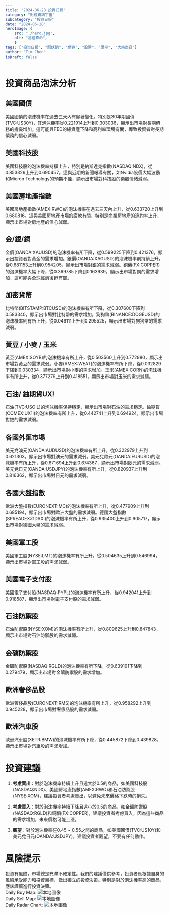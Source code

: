 ```yaml
---
title: "2024-06-28 投資日報"
category: "財經資訊宇宙"
subcategory: "投資日報"
date: "2024-06-28"
heroImage: {
    src: "./hero.jpg",
    alt: "易經算命",
    }
tags: ["投資日報", "照妖鏡", "債券", "股票", "匯率", "大宗商品"]
author: "Tim Chen"
isDraft: false
---
```

# 投資商品泡沫分析

## 美國國債
美國國債的泡沫機率在過去三天內有顯著變化。特別是30年期國債(TVC:US30Y)，其泡沫機率從0.221914上升到0.303036，顯示出市場對長期債務的擔憂增加。這可能與FED的總資產下降和高利率環境有關，導致投資者對長期債務的信心減弱。

## 美國科技股
美國科技股的泡沫機率持續上升，特別是納斯達克指數(NASDAQ:NDX)，從0.853326上升到0.690457。這與近期的新聞報導有關，如Nvidia股價大幅波動和Micron Technology的預期不佳，顯示出市場對科技股的樂觀情緒減弱。

## 美國房地產指數
美國房地產指數(AMEX:RWO)的泡沫機率在過去三天內上升，從0.633720上升到0.680816。這與美國房地產市場的疲軟有關，特別是商業房地產的違約率上升，顯示出市場對房地產的信心減弱。

## 金/銀/銅
金價(OANDA:XAUUSD)的泡沫機率有所下降，從0.599225下降到0.421376，顯示出投資者對黃金的需求增加。銀價(OANDA:XAGUSD)的泡沫機率則持續上升，從0.681153上升到0.954205，顯示出市場對銀的需求減弱。銅價(FX:COPPER)的泡沫機率大幅下降，從0.369785下降到0.163939，顯示出市場對銅的需求增加，這可能與全球經濟復甦有關。

## 加密貨幣
比特幣(BITSTAMP:BTCUSD)的泡沫機率有所下降，從0.307600下降到0.583340，顯示出市場對比特幣的需求增加。狗狗幣(BINANCE:DOGEUSD)的泡沫機率則有所上升，從0.046111上升到0.295525，顯示出市場對狗狗幣的需求減弱。

## 黃豆 / 小麥 / 玉米
黃豆(AMEX:SOYB)的泡沫機率有所上升，從0.503560上升到0.772980，顯示出市場對黃豆的需求減弱。小麥(AMEX:WEAT)的泡沫機率有所下降，從0.032829下降到0.030334，顯示出市場對小麥的需求增加。玉米(AMEX:CORN)的泡沫機率有所上升，從0.377279上升到0.418551，顯示出市場對玉米的需求減弱。

## 石油/ 鈾期貨UX!
石油(TVC:USOIL)的泡沫機率保持穩定，顯示出市場對石油的需求穩定。鈾期貨(COMEX:UX1!)的泡沫機率有所上升，從0.442741上升到0.694924，顯示出市場對鈾的需求減弱。

## 各國外匯市場
美元兌澳元(OANDA:AUDUSD)的泡沫機率有所上升，從0.322979上升到0.621303，顯示出市場對澳元的需求減弱。美元兌歐元(OANDA:EURUSD)的泡沫機率有所上升，從0.671694上升到0.674367，顯示出市場對歐元的需求減弱。美元兌日元(OANDA:USDJPY)的泡沫機率有所上升，從0.820937上升到0.816362，顯示出市場對日元的需求減弱。

## 各國大盤指數
歐洲大盤指數(EURONEXT:MC)的泡沫機率有所上升，從0.477909上升到0.685194，顯示出市場對歐洲大盤的需求減弱。德國大盤指數(SPREADEX:GDAXI)的泡沫機率有所上升，從0.935400上升到0.905717，顯示出市場對德國大盤的需求減弱。

## 美國軍工股
美國軍工股(NYSE:LMT)的泡沫機率有所上升，從0.504635上升到0.546994，顯示出市場對軍工股的需求減弱。

## 美國電子支付股
美國電子支付股(NASDAQ:PYPL)的泡沫機率有所上升，從0.942041上升到0.918587，顯示出市場對電子支付股的需求減弱。

## 石油防禦股
石油防禦股(NYSE:XOM)的泡沫機率有所上升，從0.809625上升到0.847843，顯示出市場對石油防禦股的需求減弱。

## 金礦防禦股
金礦防禦股(NASDAQ:RGLD)的泡沫機率有所下降，從0.639191下降到0.279479，顯示出市場對金礦防禦股的需求增加。

## 歐洲奢侈品股
歐洲奢侈品股(EURONEXT:RMS)的泡沫機率有所上升，從0.958292上升到0.945228，顯示出市場對奢侈品股的需求減弱。

## 歐洲汽車股
歐洲汽車股(XETR:BMW)的泡沫機率有所下降，從0.445872下降到0.439828，顯示出市場對汽車股的需求增加。

# 投資建議

1. **考慮賣出**：對於泡沫機率持續上升且遠大於0.5的商品，如美國科技股(NASDAQ:NDX)、美國房地產指數(AMEX:RWO)和石油防禦股(NYSE:XOM)，建議投資者考慮賣出，以避免未來價格下跌時的損失。

2. **考慮買入**：對於泡沫機率持續下降且遠小於0.5的商品，如金礦防禦股(NASDAQ:RGLD)和銅價(FX:COPPER)，建議投資者考慮買入，因為這些商品的需求增加，未來價格可能上漲。

3. **觀望**：對於泡沫機率在0.45 ~ 0.55之間的商品，如美國國債(TVC:US10Y)和美元兌日元(OANDA:USDJPY)，建議投資者觀望，不要有任何動作。

# 風險提示

投資有風險，市場總是充滿不確定性。我們的建議僅供參考，投資者應根據自身的風險承受能力和投資目標，做出獨立的投資決策。特別是對於泡沫機率高的商品，應該謹慎進行投資決策。
<br />
Daily Buy Map:
![本地圖像](./buyMap.svg)
<br />
Daily Sell Map:
![本地圖像](./sellMap.svg)
<br />
Daily Radar Chart:
![本地圖像](./radar.svg)
<br />
